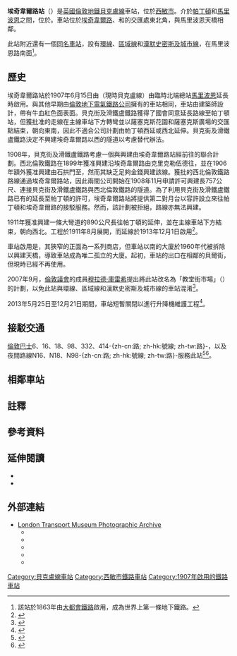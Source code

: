 {{noteTA
|1 = zh-tw:訊號; zh-hk:信號; zh-cn:信号;
|2 = zh-tw:網路; zh-hk:網絡; zh-hans:网络;
|3 = zh-tw:智慧; zh-hk:智能; zh-hans:智能;
|4 = zh-tw:公車; zh-hk:公交; zh-hans:公交;
|5 = zh-tw:行動網路; zh-hk:流動通訊; zh-hans:流動通訊;
|6 = zh-tw:電梯; zh-hk:升降機; zh-hans:电梯;
|7 = zh-tw:電扶梯; zh-hk:扶手電梯; zh-hans:滚梯;
|8 = zh-tw:螢幕; zh-hk:屏幕; zh-cn:屏幕;
|9 = zh-tw:路線; zh-hk:線路; zh-cn:线路;
|10 = zh-tw:路線; zh-hk:路綫; zh-cn:线路;
|11 = zh-tw:支援; zh-hk:支援; zh-cn:支持;
|12 = zh-tw:全高式月台門; zh-hk:月台幕門; zh-cn:高站台门; 
|13 = zh-tw:轉乘; zh-hk:換乘; zh-cn:换乘; 
|14 = zh-tw:牡蠣卡; zh-hk:蠔卡; zh-cn:牡蛎卡;
|15 = zh-tw:驗票閘門; zh-hk:閘機; zh-cn:闸机; 
|16 = zh-tw:相容; zh-hk:兼容; zh-cn:兼容;
|17 = zh-tw:營運; zh-hk:營運; zh-cn:运营;  
|18 = zh-tw:經營權; zh-hk:營運權; zh-cn:运营权;
|19 = zh-tw:貝克盧線; zh-hk:必嘉老綫; zh-cn:贝克卢线;
|20 = zh-tw:滑鐵盧; zh-hk:窩打老; zh-cn:滑铁卢;
|21 = zh-tw:女王公園; zh-hk:昆士柏; zh-cn:女王公园;
|22 = zh-tw:貝克; zh-hk:必嘉; zh-cn:贝克;
|25=zh-cn:沃里克;zh-hk:華域;zh-tw:沃維克;
}}
{{about|位於貝克盧線的車站|位於環線、區域線和漢默史密斯及城市線的同名車站|埃奇韋爾路站 (環線、區域線和漢默史密斯及城市線)|位於北線的近名車站|埃奇韋爾站}}
{{infobox London station|symbol=underground
| name = 埃奇韋爾路<br />{{lang|en|Edgware Road}}
| image_name =Edgware Road stn (Bakerloo line) building (cropped).png
| manager = [[倫敦地鐵|倫敦地鐵]]
| fare_zone = 1
| locale = [[埃奇韋爾路|埃奇韋爾路]]
| borough = [[西敏市|西敏市]]
| years1=1907年
| years2=1913年
| events1=作為總站啟用（貝克街及滑鐵盧鐵路）
| events2=成為貫通車站
| platforms= 2
<!--| tubeexits03= {{increase}} 2.900
| tubeexits04= {{increase}} 3.233
| tubeexits05= {{decrease}} 3.212
| tubeexits06= {{increase}} 3.598
| tubeexits07= {{decrease}} 3.521
| tubeexits08= {{increase}} 3.700
| tubeexits09= {{increase}} 3.788-->
| tubeexits10= {{increase}} 3.890
| tubeexits11= {{increase}} 4.060
| tubeexits12= {{increase}} 4.430
| tubeexits13= {{pad}} 0.00 <ref group=note>2013年5月至12月期間車站關閉以更換客運升降機，故無資料。</ref>
| latitude = 51.520278
| longitude = -0.170278
| map_type = Central London
}}
'''埃奇韋爾路站'''（{{lang-en|Edgware Road tube station}}）是[[英國|英國]][[倫敦地鐵|倫敦地鐵]][[貝克盧線|貝克盧線]]車站，位於[[西敏市|西敏市]]。介於[[帕丁頓站_(貝克盧線、環線和區域線)|帕丁頓]]和[[馬里波恩站|馬里波恩]]之間，位於{{link-en|倫敦第1收費區車站列表|List of stations in London fare zone 1|倫敦第1收費區}}。車站位於[[埃奇韋爾路|埃奇韋爾路]]、{{link-en|哈羅路|Harrow Road}}和{{link-en|馬里波恩路|Marylebone Road}}的交匯處東北角，與馬里波恩天橋相鄰。

此站附近還有一個[[埃奇韋爾路站_(環線、區域線和漢默史密斯及城市線)|同名車站]]，設有[[環線_(倫敦地鐵)|環線]]、[[區域線|區域線]]和[[漢默史密斯及城市線|漢默史密斯及城市線]]，在馬里波恩路南面<ref group=note>該站於1863年由[[大都會鐵路|大都會鐵路]]啟用，成為世界上第一條地下鐵路。</ref>。

== 歷史 ==
埃奇韋爾路站於1907年6月15日由{{link-en|貝克街及滑鐵盧鐵路|Baker Street and Waterloo Railway}}（現時貝克盧線）由臨時北端總站[[馬里波恩站|馬里波恩]]延長時啟用{{sfn|Rose|1999}}。與其他早期由[[倫敦地下電氣鐵路公司|倫敦地下電氣鐵路公司]]擁有的車站相同，車站由建築師{{link-en|萊斯利·格林|Leslie Green}}設計，帶有牛血紅色面{{link-en|建築陶瓦|architectural terracotta|陶瓦}}表面。貝克街及滑鐵盧鐵路獲得了國會同意延長路線至帕丁頓站，但獲批准的走線在主線車站下方轉彎並以薩塞克斯花園和薩塞克斯廣場的交匯點結束，朝向東南，因此不適合公司計劃由帕丁頓西延或西北延伸。貝克街及滑鐵盧鐵路決定不興建埃奇韋爾路以西的隧道以考慮替代辦法{{sfn|Badsey-Ellis|2005|pp=267–268}}。

1908年，貝克街及滑鐵盧鐵路考慮一個與{{link-en|西北倫敦鐵路|North West London Railway}}興建由埃奇韋爾路站經{{link-en|基爾伯恩站 (西北倫敦鐵路)|Kilburn (NWLR) tube station|基爾伯恩}}前往{{link-en|克里克勒伍德站|Cricklewood tube station|克里克勒伍德}}的聯合計劃{{sfn|Badsey-Ellis|2005|pp=264–267}}。西北倫敦鐵路在1899年獲准興建沿埃奇韋爾路由克里克勒伍德往{{link-en|石拱門站 (西北倫敦鐵路)|Marble Arch (NWLR) tube station|石拱門}}{{sfn|Badsey-Ellis|2005|pp=79–83}}，並在1906年額外獲准興建由石拱門至{{link-en|維多利亞站 (西北倫敦鐵路)|Victoria (NWLR) tube station|維多利亞}}，然而其缺乏足夠金錢興建該線。獲批的西北倫敦鐵路路線通過埃奇韋爾路站，因此兩間公司開始在1908年11月申請許可興建長757公尺、連接貝克街及滑鐵盧鐵路與西北倫敦鐵路的隧道。為了利用貝克街及滑鐵盧鐵路已有的延長至帕丁頓的許可，埃奇韋爾路站將提供第二對月台以容許設立來往帕丁頓和埃奇韋爾路的接駁服務。然而，該計劃被拒絕，路線亦無法興建{{sfn|Badsey-Ellis|2005|pp=264–267}}。

1911年獲准興建一條大彎道的890公尺長往帕丁頓的延伸，並在主線車站下方結束，朝向西北。工程於1911年8月展開，而延線於1913年12月1日啟用{{sfn|Rose|1999}}<ref name="Paddington_start">{{cite journal|date=1913-12-01|title=Paddington Linked Up With The "Bakerloo" Line|journal=[[The_Times|The Times]]|issue=40383|pages=70|url=http://infotrac.galegroup.com/itw/infomark/745/907/82187708w16/purl=rc1_TTDA_0_CS1174733185&dyn=6!zoom_1?|accessdate=2010-10-09|archive-date=2021-02-17|archive-url=https://web.archive.org/web/20210217132253/https://galeapps.gale.com/apps/auth?userGroupName=&origURL=https%3A%2F%2Fgo.gale.com%2Fps%2Fi.do%3Faction%3Dinterpret%26id%3DGALE%7CCS1174733185%26v%3D2.1%26u%3D%26it%3Dr%26p%3DTTDA%26sw%3Dw&prodId=TTDA|dead-url=no}}</ref>。

車站啟用是，其狹窄的正面為一系列商店，但車站以南的大廈於1960年代被拆除以興建天橋，導致車站成為唯二孤立的大廈。起初，車站的出口在相鄰的貝爾街，但現時已經不再使用。

2007年9月，[[倫敦議會|倫敦議會]]的成員[[穆拉德·庫雷希|穆拉德·庫雷希]]提出將此站改名為「教堂街市場」（{{lang|en|Church Street Market}}）的計劃，以免此站與環線、區域線和漢默史密斯及城市線的車站混淆<ref>{{cite web |url=http://news.bbc.co.uk/1/hi/england/london/6994475.stm |title=Call to rename twin Tube stations |publisher=[[BBC_News|BBC News]] |accessdate=2007-09-14 |date=2007-09-14 |archive-date=2007-10-21 |archive-url=https://web.archive.org/web/20071021084445/http://news.bbc.co.uk/1/hi/england/london/6994475.stm |dead-url=no }}</ref>。

2013年5月25日至12月21日期間，車站短暫關閉以進行升降機維護工程<ref>{{cite web |url=http://www.tfl.gov.uk/info-for/media/press-releases/2013/may/reminder--new-lifts-for-edgware-road-bakerloo-line-station |title=Reminder – New lifts for Edgware Road (Bakerloo line) Station |publisher=[[Transport_for_London|Transport for London]] |date=2013-05-21 |accessdate=2014-08-03 |archive-date=2019-06-22 |archive-url=https://web.archive.org/web/20190622065546/https://tfl.gov.uk/info-for/media/press-releases/2013/may/reminder--new-lifts-for-edgware-road-bakerloo-line-station |dead-url=no }}</ref>。

==接駁交通==
[[倫敦巴士|倫敦巴士]]6、16、18、98、332、414-{zh-cn:路; zh-hk:號線; zh-tw:路}-，以及夜間路線N16、N18、N98-{zh-cn:路; zh-hk:號線; zh-tw:路}-服務此站<ref>{{cite web |url=http://www.tfl.gov.uk/tfl/gettingaround/maps/buses/pdf/edgwareroad-2078.pdf |title=Buses from Edgware Road |publisher=[[Transport_for_London|Transport for London]] |accessdate=2010-10-09 |archive-date=2012-04-25 |archive-url=https://web.archive.org/web/20120425134712/http://www.tfl.gov.uk/tfl/gettingaround/maps/buses/pdf/edgwareroad-2078.pdf |dead-url=no }}</ref><ref>{{cite web |url=http://www.tfl.gov.uk/tfl/gettingaround/maps/buses/pdf/edgwareroadnightbuses-13471.pdf |title=Night buses from Edgware Road |publisher=[[Transport_for_London|Transport for London]] |accessdate=2010-10-09 |archive-date=2010-09-20 |archive-url=https://web.archive.org/web/20100920045008/http://www.tfl.gov.uk/tfl/gettingaround/maps/buses/pdf/edgwareroadnightbuses-13471.pdf |dead-url=no }}</ref>。

==相鄰車站==
{{start rail box|[[File:Underground.svg|20px]] [[倫敦地鐵|倫敦地鐵]]}}
{{s-inop|[[帕丁頓站_(貝克盧線、環線和區域線)|帕丁頓站]]|往 [[哈羅及威爾德斯通站|哈羅及威爾德斯通]]}}
{{s-line|[[貝克盧線|貝克盧線]]||#{{LUL color|Bakerloo}}}}
{{s-inop|[[馬里波恩站|馬里波恩站]]|往 [[象堡站_(倫敦地鐵)|象堡]]}}
{{end box}}

== 註釋 ==
{{reflist|group=note}}

== 參考資料 ==
{{reflist}}

== 延伸閱讀 ==
*{{cite book |last=Badsey-Ellis |first=Antony |title=London's Lost Tube Schemes |publisher=Capital Transport |isbn=1-85414-293-3
|year=2005 |ref=harv}}
*{{cite book |last=Rose |first=Douglas |title=The London Underground, A Diagrammatic History |year=1999 |publisher=Douglas Rose/Capital Transport |isbn=1-85414-219-4 |ref=harv}}

== 外部連結 ==
{{commons category|Edgware Road tube station (Bakerloo Line)}}
*[http://www.ltmcollection.org/photos/index.html London Transport Museum Photographic Archive]{{Wayback|url=http://www.ltmcollection.org/photos/index.html |date=20160303203920 }}
**{{ltmcollection|vx/i00007vx.jpg|Edgware Road station, circa 1908}}
**{{ltmcollection|vz/i00007vz.jpg|Bell street exit, circa 1908}}
**{{ltmcollection|09/9929509.jpg|Edgware Road station, 1925}}
**{{ltmcollection|14/9860314.jpg|Booking hall, 1958}}
**{{ltmcollection|j6/i00002j6.jpg|Edgware Road station, 1993}}
{{倫敦地鐵貝克盧線}}
{{DEFAULTSORT:Edgware Road}}
[[Category:貝克盧線車站|Category:貝克盧線車站]]
[[Category:西敏市鐵路車站|Category:西敏市鐵路車站]]
[[Category:1907年啟用的鐵路車站|Category:1907年啟用的鐵路車站]]